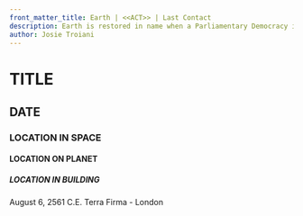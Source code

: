```yaml
---
front_matter_title: Earth | <<ACT>> | Last Contact
description: Earth is restored in name when a Parliamentary Democracy is established on Terra Firma with Alestra as speaker
author: Josie Troiani
---
```

# TITLE

## DATE

### LOCATION IN SPACE

#### LOCATION ON PLANET

##### LOCATION IN BUILDING

August 6, 2561 C.E.
Terra Firma - London
